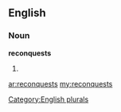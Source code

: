 ==English==

===Noun===
'''reconquests'''

# {{plural of|[[reconquest]]}}

[[Category:English plurals]]

[[ar:reconquests]]
[[my:reconquests]]